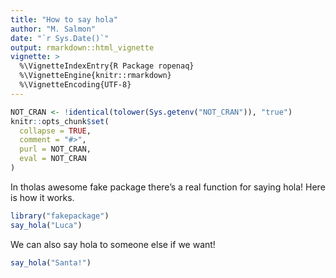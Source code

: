 ```yaml
---
title: "How to say hola"
author: "M. Salmon"
date: "`r Sys.Date()`"
output: rmarkdown::html_vignette
vignette: >
  %\VignetteIndexEntry{R Package ropenaq}
  %\VignetteEngine{knitr::rmarkdown}
  %\VignetteEncoding{UTF-8}
---
```


```r
NOT_CRAN <- !identical(tolower(Sys.getenv("NOT_CRAN")), "true")
knitr::opts_chunk$set(
  collapse = TRUE,
  comment = "#>",
  purl = NOT_CRAN,
  eval = NOT_CRAN
)
```

In tholas awesome fake package there's a real function for saying hola! Here is how it works.

```r
library("fakepackage")
say_hola("Luca")

```

We can also say hola to someone else if we want!

```r
say_hola("Santa!")

```
